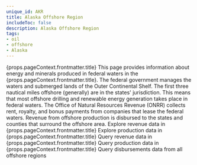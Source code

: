 ```yaml
---
unique_id: AKR
title: Alaska Offshore Region
includeToc: false
description: Alaska Offshore Region
tags:
- oil
- offshore
- Alaska
---
```



<Container maxWidth="lg">
  <Typography variant="h2" component="h1">
    {props.pageContext.frontmatter.title}
  </Typography>

  <Box component="p">
    This page provides information about energy and minerals produced in federal waters in the {props.pageContext.frontmatter.title}.
  </Box>

  <Box component="p">
    The federal government manages the waters and submerged lands of the <Link href="https://www.boem.gov/oil-gas-energy/leasing/outer-continental-shelf">Outer Continental Shelf</Link>. The first three nautical miles offshore (generally) are in the states' jurisdiction. This means that most <Link href="/how-revenue-works/offshore-oil-gas">offshore drilling</Link> and <Link href="/how-revenue-works/offshore-renewables/">renewable energy</Link> generation takes place in federal waters.
  </Box>

  <Box component="p">
    The Office of Natural Resources Revenue (ONRR) collects rent, royalty, and bonus payments from companies that lease the federal waters. Revenue from offshore production is disbursed to the states and counties that surround the offshore area.
  </Box>

  <Box mt={2}>
    <Grid container spacing={1}>
      <Grid item xs={6}>
        <Link
          href={`/explore?dataType=${ DFC.REVENUE }&offshoreRegions=true&location=NF,${ props.pageContext.frontmatter.unique_id }/`}
          linkType="ExploreData">
            Explore revenue data in {props.pageContext.frontmatter.title} 
        </Link>
        <Link
          href={`/explore?dataType=${ DFC.PRODUCTION }&offshoreRegions=true&location=NF,${ props.pageContext.frontmatter.unique_id }/`}
          linkType="ExploreData">
          Explore production data in {props.pageContext.frontmatter.title}
        </Link>
      </Grid>
      <Grid item xs={6}>
        <Link
          href={`/query-data?dataType=${ DFC.REVENUE }&stateOffshoreName=Offshore%20Alaska`}
          linkType="FilterTable">
          Query revenue data in {props.pageContext.frontmatter.title}
        </Link>
        <Link
          href={`/query-data?dataType=${ DFC.PRODUCTION }&stateOffshoreName=Offshore%20Alaska`}
          linkType="FilterTable">
          Query production data in {props.pageContext.frontmatter.title}
        </Link>
        <Link
          href={`/query-data?dataType=${ DFC.DISBURSEMENT }&landType=${ 'Federal Offshore' }&source=${ 'GOMESA offshore,Offshore,State 8(g)' }&stateOffshoreName=${ props.pageContext.frontmatter.title }`}
          linkType="FilterTable">
          Query disbursements data from all offshore regions
        </Link>
      </Grid>
    </Grid>
  </Box>
</Container>